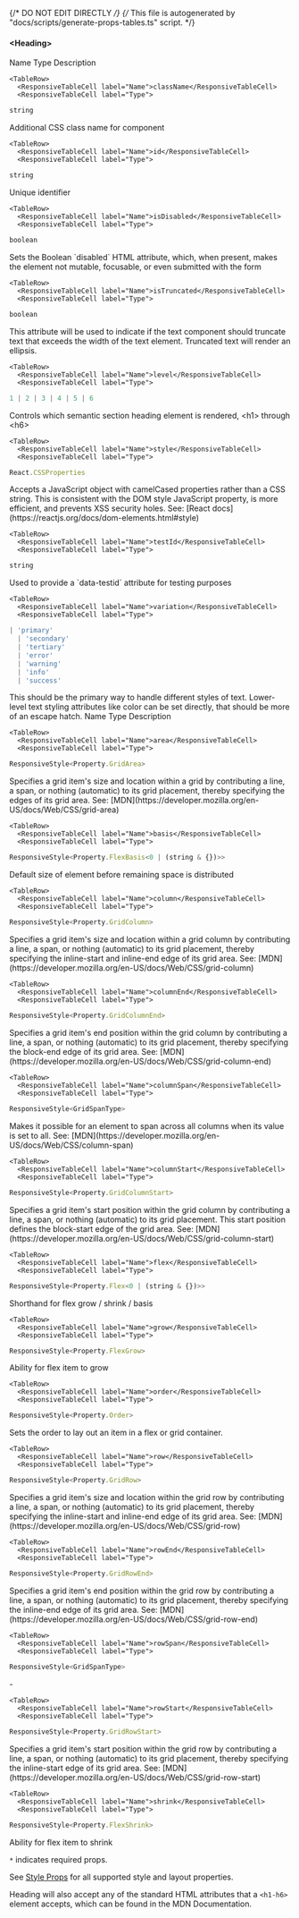 
{/* DO NOT EDIT DIRECTLY */}
{/* This file is autogenerated by "docs/scripts/generate-props-tables.ts" script. */}


 #### &#60;Heading&#62;


<ResponsiveTable className="docs-prop-table" size="small">
  <TableHead>
    <TableRow>
      <TableCell as="th">Name</TableCell>
      <TableCell as="th">Type</TableCell>
      <TableCell as="th">Description</TableCell>
    </TableRow>
  </TableHead>
  <TableBody>
    
    <TableRow>
      <ResponsiveTableCell label="Name">className</ResponsiveTableCell>
      <ResponsiveTableCell label="Type">
```jsx
string
```
</ResponsiveTableCell>
      <ResponsiveTableCell label="Description">Additional CSS class name for component</ResponsiveTableCell>
    </TableRow>

    <TableRow>
      <ResponsiveTableCell label="Name">id</ResponsiveTableCell>
      <ResponsiveTableCell label="Type">
```jsx
string
```
</ResponsiveTableCell>
      <ResponsiveTableCell label="Description">Unique identifier</ResponsiveTableCell>
    </TableRow>

    <TableRow>
      <ResponsiveTableCell label="Name">isDisabled</ResponsiveTableCell>
      <ResponsiveTableCell label="Type">
```jsx
boolean
```
</ResponsiveTableCell>
      <ResponsiveTableCell label="Description">Sets the Boolean &#96;disabled&#96; HTML attribute, which, when present, makes the element not mutable, focusable, or even submitted with the form</ResponsiveTableCell>
    </TableRow>

    <TableRow>
      <ResponsiveTableCell label="Name">isTruncated</ResponsiveTableCell>
      <ResponsiveTableCell label="Type">
```jsx
boolean
```
</ResponsiveTableCell>
      <ResponsiveTableCell label="Description">This attribute will be used to indicate if the text component should truncate text that exceeds the width of the text element.  Truncated text will render an ellipsis.</ResponsiveTableCell>
    </TableRow>

    <TableRow>
      <ResponsiveTableCell label="Name">level</ResponsiveTableCell>
      <ResponsiveTableCell label="Type">
```jsx
1 | 2 | 3 | 4 | 5 | 6
```
</ResponsiveTableCell>
      <ResponsiveTableCell label="Description">Controls which semantic section heading element is rendered, &#60;h1&#62; through &#60;h6&#62;</ResponsiveTableCell>
    </TableRow>

    <TableRow>
      <ResponsiveTableCell label="Name">style</ResponsiveTableCell>
      <ResponsiveTableCell label="Type">
```jsx
React.CSSProperties
```
</ResponsiveTableCell>
      <ResponsiveTableCell label="Description">Accepts a JavaScript object with camelCased properties rather than a CSS string. This is consistent with the DOM style JavaScript property, is more efficient, and prevents XSS security holes. See: [React docs](https://reactjs.org/docs/dom-elements.html#style)</ResponsiveTableCell>
    </TableRow>

    <TableRow>
      <ResponsiveTableCell label="Name">testId</ResponsiveTableCell>
      <ResponsiveTableCell label="Type">
```jsx
string
```
</ResponsiveTableCell>
      <ResponsiveTableCell label="Description">Used to provide a &#96;data-testid&#96; attribute for testing purposes</ResponsiveTableCell>
    </TableRow>

    <TableRow>
      <ResponsiveTableCell label="Name">variation</ResponsiveTableCell>
      <ResponsiveTableCell label="Type">
```jsx
| 'primary'
  | 'secondary'
  | 'tertiary'
  | 'error'
  | 'warning'
  | 'info'
  | 'success'
```
</ResponsiveTableCell>
      <ResponsiveTableCell label="Description">This should be the primary way to handle different styles of text. Lower-level text styling attributes like color can be set directly, that should be more of an escape hatch.</ResponsiveTableCell>
    </TableRow>

  </TableBody>
</ResponsiveTable>



<Expander type="multiple" className="props-table-expander" >
  
<ExpanderItem title="Layout" value="Layout">
    
<ResponsiveTable className="docs-prop-table" size="small">
  <TableHead>
    <TableRow>
      <TableCell as="th">Name</TableCell>
      <TableCell as="th">Type</TableCell>
      <TableCell as="th">Description</TableCell>
    </TableRow>
  </TableHead>
  <TableBody>
    
    <TableRow>
      <ResponsiveTableCell label="Name">area</ResponsiveTableCell>
      <ResponsiveTableCell label="Type">
```jsx
ResponsiveStyle<Property.GridArea>
```
</ResponsiveTableCell>
      <ResponsiveTableCell label="Description">Specifies a grid item's size and location within a grid by contributing a line, a span, or nothing (automatic) to its grid placement, thereby specifying the edges of its grid area. See: [MDN](https://developer.mozilla.org/en-US/docs/Web/CSS/grid-area)</ResponsiveTableCell>
    </TableRow>

    <TableRow>
      <ResponsiveTableCell label="Name">basis</ResponsiveTableCell>
      <ResponsiveTableCell label="Type">
```jsx
ResponsiveStyle<Property.FlexBasis<0 | (string & {})>>
```
</ResponsiveTableCell>
      <ResponsiveTableCell label="Description">Default size of element before remaining space is distributed</ResponsiveTableCell>
    </TableRow>

    <TableRow>
      <ResponsiveTableCell label="Name">column</ResponsiveTableCell>
      <ResponsiveTableCell label="Type">
```jsx
ResponsiveStyle<Property.GridColumn>
```
</ResponsiveTableCell>
      <ResponsiveTableCell label="Description">Specifies a grid item's size and location within a grid column by contributing a line, a span, or nothing (automatic) to its grid placement, thereby specifying the inline-start and inline-end edge of its grid area. See: [MDN](https://developer.mozilla.org/en-US/docs/Web/CSS/grid-column)</ResponsiveTableCell>
    </TableRow>

    <TableRow>
      <ResponsiveTableCell label="Name">columnEnd</ResponsiveTableCell>
      <ResponsiveTableCell label="Type">
```jsx
ResponsiveStyle<Property.GridColumnEnd>
```
</ResponsiveTableCell>
      <ResponsiveTableCell label="Description">Specifies a grid item's end position within the grid column by contributing a line, a span, or nothing (automatic) to its grid placement, thereby specifying the block-end edge of its grid area. See: [MDN](https://developer.mozilla.org/en-US/docs/Web/CSS/grid-column-end)</ResponsiveTableCell>
    </TableRow>

    <TableRow>
      <ResponsiveTableCell label="Name">columnSpan</ResponsiveTableCell>
      <ResponsiveTableCell label="Type">
```jsx
ResponsiveStyle<GridSpanType>
```
</ResponsiveTableCell>
      <ResponsiveTableCell label="Description">Makes it possible for an element to span across all columns when its value is set to all. See: [MDN](https://developer.mozilla.org/en-US/docs/Web/CSS/column-span)</ResponsiveTableCell>
    </TableRow>

    <TableRow>
      <ResponsiveTableCell label="Name">columnStart</ResponsiveTableCell>
      <ResponsiveTableCell label="Type">
```jsx
ResponsiveStyle<Property.GridColumnStart>
```
</ResponsiveTableCell>
      <ResponsiveTableCell label="Description">Specifies a grid item's start position within the grid column by contributing a line, a span, or nothing (automatic) to its grid placement. This start position defines the block-start edge of the grid area. See: [MDN](https://developer.mozilla.org/en-US/docs/Web/CSS/grid-column-start)</ResponsiveTableCell>
    </TableRow>

    <TableRow>
      <ResponsiveTableCell label="Name">flex</ResponsiveTableCell>
      <ResponsiveTableCell label="Type">
```jsx
ResponsiveStyle<Property.Flex<0 | (string & {})>>
```
</ResponsiveTableCell>
      <ResponsiveTableCell label="Description">Shorthand for flex grow / shrink / basis</ResponsiveTableCell>
    </TableRow>

    <TableRow>
      <ResponsiveTableCell label="Name">grow</ResponsiveTableCell>
      <ResponsiveTableCell label="Type">
```jsx
ResponsiveStyle<Property.FlexGrow>
```
</ResponsiveTableCell>
      <ResponsiveTableCell label="Description">Ability for flex item to grow</ResponsiveTableCell>
    </TableRow>

    <TableRow>
      <ResponsiveTableCell label="Name">order</ResponsiveTableCell>
      <ResponsiveTableCell label="Type">
```jsx
ResponsiveStyle<Property.Order>
```
</ResponsiveTableCell>
      <ResponsiveTableCell label="Description">Sets the order to lay out an item in a flex or grid container.</ResponsiveTableCell>
    </TableRow>

    <TableRow>
      <ResponsiveTableCell label="Name">row</ResponsiveTableCell>
      <ResponsiveTableCell label="Type">
```jsx
ResponsiveStyle<Property.GridRow>
```
</ResponsiveTableCell>
      <ResponsiveTableCell label="Description">Specifies a grid item's size and location within the grid row by contributing a line, a span, or nothing (automatic) to its grid placement, thereby specifying the inline-start and inline-end edge of its grid area. See: [MDN](https://developer.mozilla.org/en-US/docs/Web/CSS/grid-row)</ResponsiveTableCell>
    </TableRow>

    <TableRow>
      <ResponsiveTableCell label="Name">rowEnd</ResponsiveTableCell>
      <ResponsiveTableCell label="Type">
```jsx
ResponsiveStyle<Property.GridRowEnd>
```
</ResponsiveTableCell>
      <ResponsiveTableCell label="Description">Specifies a grid item's end position within the grid row by contributing a line, a span, or nothing (automatic) to its grid placement, thereby specifying the inline-end edge of its grid area. See: [MDN](https://developer.mozilla.org/en-US/docs/Web/CSS/grid-row-end)</ResponsiveTableCell>
    </TableRow>

    <TableRow>
      <ResponsiveTableCell label="Name">rowSpan</ResponsiveTableCell>
      <ResponsiveTableCell label="Type">
```jsx
ResponsiveStyle<GridSpanType>
```
</ResponsiveTableCell>
      <ResponsiveTableCell label="Description">-</ResponsiveTableCell>
    </TableRow>

    <TableRow>
      <ResponsiveTableCell label="Name">rowStart</ResponsiveTableCell>
      <ResponsiveTableCell label="Type">
```jsx
ResponsiveStyle<Property.GridRowStart>
```
</ResponsiveTableCell>
      <ResponsiveTableCell label="Description">Specifies a grid item's start position within the grid row by contributing a line, a span, or nothing (automatic) to its grid placement, thereby specifying the inline-start edge of its grid area. See: [MDN](https://developer.mozilla.org/en-US/docs/Web/CSS/grid-row-start)</ResponsiveTableCell>
    </TableRow>

    <TableRow>
      <ResponsiveTableCell label="Name">shrink</ResponsiveTableCell>
      <ResponsiveTableCell label="Type">
```jsx
ResponsiveStyle<Property.FlexShrink>
```
</ResponsiveTableCell>
      <ResponsiveTableCell label="Description">Ability for flex item to shrink</ResponsiveTableCell>
    </TableRow>

  </TableBody>
</ResponsiveTable>

</ExpanderItem>

</Expander>


`*` indicates required props.

See [Style Props](/react/theming/style-props) for all supported style and layout properties.

Heading will also accept any of the standard HTML attributes that a <code>\<h1-h6\></code> element accepts, which can be found in the <Link href="https://developer.mozilla.org/en-US/docs/Web/HTML/Element/Heading_Elements" isExternal>MDN Documentation</Link>.
